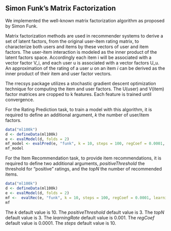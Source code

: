 <!--
%\VignetteEngine{knitr::knitr}
%\VignetteIndexEntry{Simon Funk's SVD}
-->

## Simon Funk's Matrix Factorization

We implemented the well-known matrix factorization algorithm as proposed by Simon Funk. 

Matrix factorization methods are used in recommender systems to derive a set of latent factors, from the original user-item rating matrix, to characterize both users and items by these vectors of user and item factors. The user-item interaction is modeled as the inner product of the latent factors space. Accordingly each item i will be associated with a vector factor V_i, and each user u is associated with a vector factors U_u. An approximation of the rating of a user $u$ on an item $i$ can be derived as the 
inner product of their item and user factor vectors.

The rrecsys package utilizes a stochastic gradient descent optimization technique for computing the item and user factors. The U(user) and V(item) factor matrices are cropped to k features.  Each feature is trained until convergence. 

For the Rating Prediction task, to train a model with this algorithm, it is required to define an additional argument, _k_ the number of user/item factors.
```{r, eval=FALSE}
data("ml100k")
d <- defineData(ml100k)
e <- evalModel(d, folds = 2)
mf_model <- evalPred(e, "funk", k = 10, steps = 100, regCoef = 0.0001, learningRate = 0.001, biases = F)
mf_model
```
For the Item Recommendation task, to provide item recommendations, it is required to define two additional arguments, _positiveThreshold_  the threshold for "positive" ratings, and the _topN_ the number of recommended items.
 
```{r,eval=FALSE}
data("ml100k")
d <- defineData(ml100k)
e <- evalModel(d, folds = 2)
mf <-  evalRec(e, "funk", k = 10, steps = 100, regCoef = 0.0001, learningRate = 0.001, biases = F, positiveThreshold = 3, topN = 3)
mf
```


The _k_ default value is 10.
The _positiveThreshold_ default value is 3.
The _topN_ default value is 3.
The _learningRate_ default value is 0.001.
The _regCoef_ default value is 0.0001.
The _steps_ default value is 10.




<!-- _k_ is he number of features, _regCoef_ the regularization term and _learningRate_ the learning rate. 

% The returned object is of type _SVDclass_. 

% To get more details about the slots read the reference [manual](https://CRAN.R-project.org/package=rrecsys).
-->

